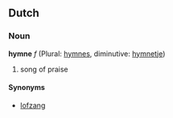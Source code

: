 ==Dutch==
===Noun===
'''hymne''' ''f'' (Plural: [[hymnes]], diminutive: [[hymnetje]])

# song of praise

====Synonyms====
*[[lofzang]]